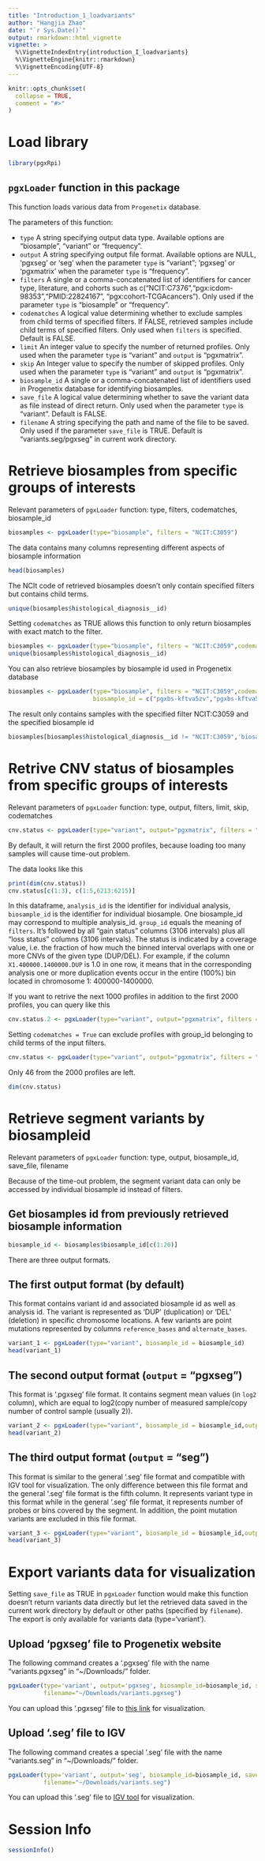 ```yaml
---
title: "Introduction_1_loadvariants"
author: "Hangjia Zhao"
date: "`r Sys.Date()`"
output: rmarkdown::html_vignette
vignette: >
  %\VignetteIndexEntry{introduction_I_loadvariants}
  %\VignetteEngine{knitr::rmarkdown}
  %\VignetteEncoding{UTF-8}
---
```


```r
knitr::opts_chunk$set(
  collapse = TRUE,
  comment = "#>"
)
```

# Load library 

```r
library(pgxRpi)
```

## `pgxLoader` function in this package

This function loads various data from `Progenetix` database.  

The parameters of this function:

* `type` A string specifying output data type. Available options are "biosample", 
"variant" or "frequency". 
* `output` A string specifying output file format. Available options are NULL, 
'pgxseg' or 'seg' when the parameter `type` is "variant"; 'pgxseg' or 'pgxmatrix' 
when the parameter `type` is "frequency".
* `filters` A single or a comma-concatenated list of identifiers for cancer type,
literature, and cohorts such as c("NCIT:C7376","pgx:icdom-98353","PMID:22824167", "pgx:cohort-TCGAcancers").
Only used if the parameter `type` is "biosample" or "frequency".
* `codematches` A logical value determining whether to exclude samples 
from child terms of specified filters. If FALSE, retrieved samples include child 
terms of specified filters. Only used when `filters` is specified. Default is FALSE.
* `limit` An integer value to specify the number of returned profiles. Only used when the parameter `type` is "variant" and `output` is "pgxmatrix".
* `skip` An Integer value to specify the number of skipped profiles. Only used when the parameter `type` is "variant" and `output` is "pgxmatrix".
* `biosample_id` A single or a comma-concatenated list of identifiers used in Progenetix 
database for identifying biosamples. 
* `save_file` A logical value determining whether to save the variant data as file 
instead of direct return. Only used when the parameter `type` is "variant". Default is FALSE.
* `filename` A string specifying the path and name of the file to be saved. 
Only used if the parameter `save_file` is TRUE. Default is "variants.seg/pgxseg" in current work directory.

# Retrieve biosamples from specific groups of interests

Relevant parameters of `pgxLoader` function: type, filters, codematches, biosample_id

```r
biosamples <- pgxLoader(type="biosample", filters = "NCIT:C3059")
```

The data contains many columns representing different aspects of biosample information

```r
head(biosamples)
```

The NCIt code of retrieved biosamples doesn't only contain specified filters but contains child terms. 

```r
unique(biosamples$histological_diagnosis__id)
```

Setting `codematches` as TRUE allows this function to only return biosamples with exact match to the filter.

```r
biosamples <- pgxLoader(type="biosample", filters = "NCIT:C3059",codematches = TRUE)
unique(biosamples$histological_diagnosis__id)
```

You can also retrieve biosamples by biosample id used in Progenetix database

```r
biosamples <- pgxLoader(type="biosample", filters = "NCIT:C3059",codematches = TRUE,
                        biosample_id = c("pgxbs-kftva5zv","pgxbs-kftva5zw"))
```

The result only contains samples with the specified filter NCIT:C3059 and the specified biosample id 

```r
biosamples[biosamples$histological_diagnosis__id != "NCIT:C3059",'biosample_id']
```

# Retrive CNV status of biosamples from specific groups of interests

Relevant parameters of `pgxLoader` function: type, output, filters, limit, skip, codematches

```r
cnv.status <- pgxLoader(type="variant", output="pgxmatrix", filters = "NCIT:C3059")
```

By default, it will return the first 2000 profiles, because loading too many samples will cause
time-out problem.

The data looks like this

```r
print(dim(cnv.status))
cnv.status[c(1:3), c(1:5,6213:6215)]
```

In this dataframe, `analysis_id` is the identifier for individual analysis, `biosample_id` is the identifier for
individual biosample. One biosample_id may correspond to multiple analysis_id. `group_id` equals the meaning of `filters`. It's followed by all “gain status” columns (3106 intervals) plus all “loss status” columns (3106 intervals). The status is indicated by a coverage value, i.e. the fraction of how much the binned interval overlaps with one or more CNVs of the given type (DUP/DEL). For example, if the column `X1.400000.1400000.DUP` is 1.0 in one row, it means that in the corresponding analysis one or more duplication events occur in the entire (100%) bin located in chromosome 1: 400000-1400000.

If you want to retrive the next 1000 profiles in addition to the first 2000 profiles, you can query like this

```r
cnv.status.2 <- pgxLoader(type="variant", output="pgxmatrix", filters = "NCIT:C3059",skip=2, limit=1000)
```

Setting `codematches = True` can exclude profiles with group_id belonging to child terms of the input filters.

```r
cnv.status <- pgxLoader(type="variant", output="pgxmatrix", filters = "NCIT:C3059",codematches = T)
```

Only 46 from the 2000 profiles are left.

```r
dim(cnv.status)
```

# Retrieve segment variants by biosampleid

Relevant parameters of `pgxLoader` function: type, output, biosample_id, save_file, filename

Because of the time-out problem, the segment variant data can only be accessed by 
individual biosample id instead of filters.

## Get biosamples id from previously retrieved biosample information

```r
biosample_id <- biosamples$biosample_id[c(1:20)]
```

There are three output formats. 

## The first output format (by default)

 This format contains variant id and associated biosample id as well as analysis id. The variant is represented as 'DUP' (duplication) or 'DEL' (deletion) in specific chromosome locations. A few variants are point mutations represented by columns `reference_bases` and `alternate_bases`.

```r
variant_1 <- pgxLoader(type="variant", biosample_id = biosample_id)
head(variant_1)
```

## The second output format (`output` = "pgxseg")

This format is '.pgxseg' file format. It contains segment mean values (in `log2` column), which are equal to log2(copy number of measured sample/copy number of control sample (usually 2)). 

```r
variant_2 <- pgxLoader(type="variant", biosample_id = biosample_id,output = "pgxseg")
head(variant_2)
```

## The third output format (`output` = "seg")

This format is similar to the general '.seg' file format and compatible with IGV tool for visualization. The only difference between this file format and the general '.seg' file format is the fifth column. It represents variant type in this format while in the general '.seg' file format, it represents number of probes or bins covered by the segment. In addition, the point mutation variants are excluded in this file format.

```r
variant_3 <- pgxLoader(type="variant", biosample_id = biosample_id,output = "seg")
head(variant_3)
```

# Export variants data for visualization

Setting `save_file` as TRUE in `pgxLoader` function would make this function doesn't return 
variants data directly but let the retrieved data saved in the current work directory by default or other 
paths (specified by `filename`). The export is only available for variants data (type='variant'). 

## Upload 'pgxseg' file to Progenetix website

The following command creates a '.pgxseg' file with the name "variants.pgxseg" in "~/Downloads/" folder. 

```r
pgxLoader(type='variant', output='pgxseg', biosample_id=biosample_id, save_file=TRUE, 
          filename="~/Downloads/variants.pgxseg")
```

You can upload this '.pgxseg' file to [this link](https://progenetix.org/service-collection/uploader) 
for visualization.

## Upload '.seg' file to IGV

The following command creates a special '.seg' file with the name "variants.seg" in "~/Downloads/" folder. 

```r
pgxLoader(type='variant', output='seg', biosample_id=biosample_id, save_file=TRUE, 
          filename="~/Downloads/variants.seg")
```

You can upload this '.seg' file to [IGV tool](https://software.broadinstitute.org/software/igv/) for visualization.

# Session Info

```r
sessionInfo()
```
